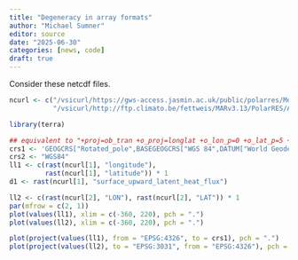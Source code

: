 ```yaml
---
title: "Degeneracy in array formats"
author: "Michael Sumner"
editor: source
date: "2025-06-30"
categories: [news, code]
draft: true
---
```



Consider these netcdf files. 

```r
ncurl <- c("/vsicurl/https://gws-access.jasmin.ac.uk/public/polarres/MetUM_PolarRES/Antarctic/daily/hfls_ANT-11_ERA5_evaluation_r1i1p1f1_BAS_MetUM_v1-r1_day_20000101_20001231.nc", 
           "/vsicurl/http://ftp.climato.be/fettweis/MARv3.13/PolarRES/Antarctic/MAR-MPI-ESM1/MARv3.13-ANT-MPI-1985.nc")

library(terra)

## equivalent to "+proj=ob_tran +o_proj=longlat +o_lon_p=0 +o_lat_p=5 +lon_0=200 +datum=WGS84 +no_defs"
crs1 <- 'GEOGCRS["Rotated_pole",BASEGEOGCRS["WGS 84",DATUM["World Geodetic System 1984",ELLIPSOID["WGS 84",6378137,298.257223563,LENGTHUNIT["metre",1]]],PRIMEM["Greenwich",0,ANGLEUNIT["degree",0.0174532925199433]]],DERIVINGCONVERSION["Pole rotation (netCDF CF convention)",METHOD["Pole rotation (netCDF CF convention)"],PARAMETER["Grid north pole latitude (netCDF CF convention)",5,ANGLEUNIT["degree",0.0174532925199433,ID["EPSG",9122]]],PARAMETER["Grid north pole longitude (netCDF CF convention)",20,ANGLEUNIT["degree",0.0174532925199433,ID["EPSG",9122]]],PARAMETER["North pole grid longitude (netCDF CF convention)",0,ANGLEUNIT["degree",0.0174532925199433,ID["EPSG",9122]]]],CS[ellipsoidal,2],AXIS["geodetic latitude (Lat)",north,ORDER[1],ANGLEUNIT["degree",0.0174532925199433,ID["EPSG",9122]]],AXIS["geodetic longitude (Lon)",east,ORDER[2],ANGLEUNIT["degree",0.0174532925199433,ID["EPSG",9122]]]]'
crs2 <- "WGS84"
ll1 <- c(rast(ncurl[1], "longitude"), 
         rast(ncurl[1], "latitude")) * 1
d1 <- rast(ncurl[1], "surface_upward_latent_heat_flux")

ll2 <- c(rast(ncurl[2], "LON"), rast(ncurl[2], "LAT")) * 1
par(mfrow = c(2, 1))
plot(values(ll1), xlim = c(-360, 220), pch = ".")
plot(values(ll2), xlim = c(-360, 220), pch = ".")

plot(project(values(ll1), from = "EPSG:4326", to = crs1), pch = ".")
plot(project(values(ll2), to = "EPSG:3031", from = "EPSG:4326"), pch = ".")

```           

